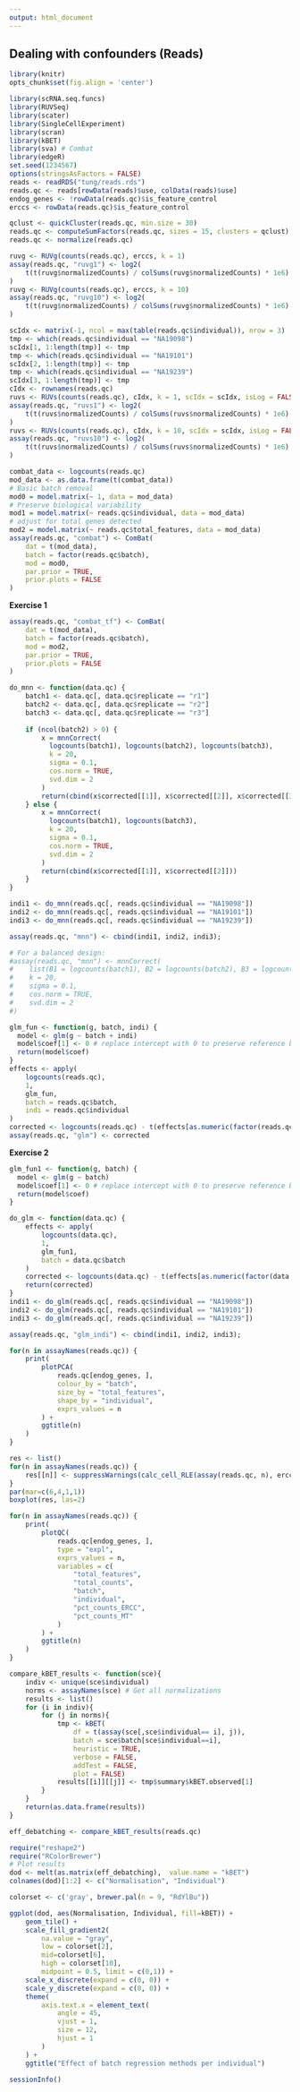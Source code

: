 ```yaml
---
output: html_document
---
```


## Dealing with confounders (Reads)

```r
library(knitr)
opts_chunk$set(fig.align = 'center')
```

```r
library(scRNA.seq.funcs)
library(RUVSeq)
library(scater)
library(SingleCellExperiment)
library(scran)
library(kBET)
library(sva) # Combat
library(edgeR)
set.seed(1234567)
options(stringsAsFactors = FALSE)
reads <- readRDS("tung/reads.rds")
reads.qc <- reads[rowData(reads)$use, colData(reads)$use]
endog_genes <- !rowData(reads.qc)$is_feature_control
erccs <- rowData(reads.qc)$is_feature_control

qclust <- quickCluster(reads.qc, min.size = 30)
reads.qc <- computeSumFactors(reads.qc, sizes = 15, clusters = qclust)
reads.qc <- normalize(reads.qc)
```

```r
ruvg <- RUVg(counts(reads.qc), erccs, k = 1)
assay(reads.qc, "ruvg1") <- log2(
    t(t(ruvg$normalizedCounts) / colSums(ruvg$normalizedCounts) * 1e6) + 1
)
ruvg <- RUVg(counts(reads.qc), erccs, k = 10)
assay(reads.qc, "ruvg10") <- log2(
    t(t(ruvg$normalizedCounts) / colSums(ruvg$normalizedCounts) * 1e6) + 1
)
```

```r
scIdx <- matrix(-1, ncol = max(table(reads.qc$individual)), nrow = 3)
tmp <- which(reads.qc$individual == "NA19098")
scIdx[1, 1:length(tmp)] <- tmp
tmp <- which(reads.qc$individual == "NA19101")
scIdx[2, 1:length(tmp)] <- tmp
tmp <- which(reads.qc$individual == "NA19239")
scIdx[3, 1:length(tmp)] <- tmp
cIdx <- rownames(reads.qc)
ruvs <- RUVs(counts(reads.qc), cIdx, k = 1, scIdx = scIdx, isLog = FALSE)
assay(reads.qc, "ruvs1") <- log2(
    t(t(ruvs$normalizedCounts) / colSums(ruvs$normalizedCounts) * 1e6) + 1
)
ruvs <- RUVs(counts(reads.qc), cIdx, k = 10, scIdx = scIdx, isLog = FALSE)
assay(reads.qc, "ruvs10") <- log2(
    t(t(ruvs$normalizedCounts) / colSums(ruvs$normalizedCounts) * 1e6) + 1
)
```

```r
combat_data <- logcounts(reads.qc)
mod_data <- as.data.frame(t(combat_data))
# Basic batch removal
mod0 = model.matrix(~ 1, data = mod_data) 
# Preserve biological variability
mod1 = model.matrix(~ reads.qc$individual, data = mod_data) 
# adjust for total genes detected
mod2 = model.matrix(~ reads.qc$total_features, data = mod_data)
assay(reads.qc, "combat") <- ComBat(
    dat = t(mod_data), 
    batch = factor(reads.qc$batch), 
    mod = mod0,
    par.prior = TRUE,
    prior.plots = FALSE
)
```

__Exercise 1__

```r
assay(reads.qc, "combat_tf") <- ComBat(
    dat = t(mod_data), 
    batch = factor(reads.qc$batch), 
    mod = mod2,
    par.prior = TRUE,
    prior.plots = FALSE
)
```

```r
do_mnn <- function(data.qc) {
    batch1 <- data.qc[, data.qc$replicate == "r1"]
    batch2 <- data.qc[, data.qc$replicate == "r2"]
    batch3 <- data.qc[, data.qc$replicate == "r3"]
    
    if (ncol(batch2) > 0) {
        x = mnnCorrect(
          logcounts(batch1), logcounts(batch2), logcounts(batch3),  
          k = 20,
          sigma = 0.1,
          cos.norm = TRUE,
          svd.dim = 2
        )
        return(cbind(x$corrected[[1]], x$corrected[[2]], x$corrected[[3]]))
    } else {
        x = mnnCorrect(
          logcounts(batch1), logcounts(batch3),  
          k = 20,
          sigma = 0.1,
          cos.norm = TRUE,
          svd.dim = 2
        )
        return(cbind(x$corrected[[1]], x$corrected[[2]]))
    }
}

indi1 <- do_mnn(reads.qc[, reads.qc$individual == "NA19098"])
indi2 <- do_mnn(reads.qc[, reads.qc$individual == "NA19101"])
indi3 <- do_mnn(reads.qc[, reads.qc$individual == "NA19239"])

assay(reads.qc, "mnn") <- cbind(indi1, indi2, indi3);

# For a balanced design: 
#assay(reads.qc, "mnn") <- mnnCorrect(
#    list(B1 = logcounts(batch1), B2 = logcounts(batch2), B3 = logcounts(batch3)),  
#    k = 20,
#    sigma = 0.1,
#    cos.norm = TRUE,
#    svd.dim = 2
#)
```

```r
glm_fun <- function(g, batch, indi) {
  model <- glm(g ~ batch + indi)
  model$coef[1] <- 0 # replace intercept with 0 to preserve reference batch.
  return(model$coef)
}
effects <- apply(
    logcounts(reads.qc), 
    1, 
    glm_fun, 
    batch = reads.qc$batch, 
    indi = reads.qc$individual
)
corrected <- logcounts(reads.qc) - t(effects[as.numeric(factor(reads.qc$batch)), ])
assay(reads.qc, "glm") <- corrected
```

__Exercise 2__

```r
glm_fun1 <- function(g, batch) {
  model <- glm(g ~ batch)
  model$coef[1] <- 0 # replace intercept with 0 to preserve reference batch.
  return(model$coef)
}

do_glm <- function(data.qc) {
    effects <- apply(
        logcounts(data.qc), 
        1, 
        glm_fun1, 
        batch = data.qc$batch
    )
    corrected <- logcounts(data.qc) - t(effects[as.numeric(factor(data.qc$batch)), ])
    return(corrected)
}
indi1 <- do_glm(reads.qc[, reads.qc$individual == "NA19098"])
indi2 <- do_glm(reads.qc[, reads.qc$individual == "NA19101"])
indi3 <- do_glm(reads.qc[, reads.qc$individual == "NA19239"])

assay(reads.qc, "glm_indi") <- cbind(indi1, indi2, indi3);
```

```r
for(n in assayNames(reads.qc)) {
    print(
        plotPCA(
            reads.qc[endog_genes, ],
            colour_by = "batch",
            size_by = "total_features",
            shape_by = "individual",
            exprs_values = n
        ) +
        ggtitle(n)
    )
}
```

```r
res <- list()
for(n in assayNames(reads.qc)) {
	res[[n]] <- suppressWarnings(calc_cell_RLE(assay(reads.qc, n), erccs))
}
par(mar=c(6,4,1,1))
boxplot(res, las=2)
```

```r
for(n in assayNames(reads.qc)) {
    print(
        plotQC(
            reads.qc[endog_genes, ],
            type = "expl",
            exprs_values = n,
            variables = c(
                "total_features",
                "total_counts",
                "batch",
                "individual",
                "pct_counts_ERCC",
                "pct_counts_MT"
            )
        ) +
        ggtitle(n)
    )
}
```

```r
compare_kBET_results <- function(sce){
    indiv <- unique(sce$individual)
    norms <- assayNames(sce) # Get all normalizations
    results <- list()
    for (i in indiv){ 
        for (j in norms){
            tmp <- kBET(
                df = t(assay(sce[,sce$individual== i], j)), 
                batch = sce$batch[sce$individual==i], 
                heuristic = TRUE, 
                verbose = FALSE, 
                addTest = FALSE, 
                plot = FALSE)
            results[[i]][[j]] <- tmp$summary$kBET.observed[1]
        }
    }
    return(as.data.frame(results))
}

eff_debatching <- compare_kBET_results(reads.qc)
```

```r
require("reshape2")
require("RColorBrewer")
# Plot results
dod <- melt(as.matrix(eff_debatching),  value.name = "kBET")
colnames(dod)[1:2] <- c("Normalisation", "Individual")

colorset <- c('gray', brewer.pal(n = 9, "RdYlBu"))

ggplot(dod, aes(Normalisation, Individual, fill=kBET)) +  
    geom_tile() +
    scale_fill_gradient2(
        na.value = "gray",
        low = colorset[2],
        mid=colorset[6],
        high = colorset[10],
        midpoint = 0.5, limit = c(0,1)) +
    scale_x_discrete(expand = c(0, 0)) +
    scale_y_discrete(expand = c(0, 0)) + 
    theme(
        axis.text.x = element_text(
            angle = 45, 
            vjust = 1, 
            size = 12, 
            hjust = 1
        )
    ) + 
    ggtitle("Effect of batch regression methods per individual")
```

```r
sessionInfo()
```
